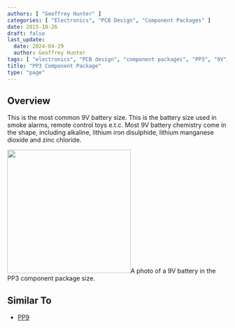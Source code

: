 ```yaml
---
authors: [ "Geoffrey Hunter" ]
categories: [ "Electronics", "PCB Design", "Component Packages" ]
date: 2015-10-26
draft: false
last_update:
  date: 2024-04-29
  author: Geoffrey Hunter
tags: [ "electronics", "PCB design", "component packages", "PP3", "9V", "battery" ]
title: "PP3 Component Package"
type: "page"
---
```



## Overview

This is the most common 9V battery size. This is the battery size used in smoke alarms, remote control toys e.t.c. Most 9V battery chemistry come in the shape, including alkaline, lithium iron disulphide, lithium manganese dioxide and zinc chloride.


<Image src={pp3_component_battery_9v_battery_photo} width="282px">A photo of a 9V battery in the PP3 component package size.</Image>

## Similar To

* [PP9](../pp9-component-package)
